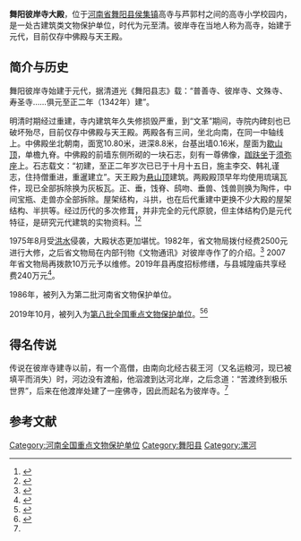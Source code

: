 {{文物保护单位
| 级别 = 省级
| 省区市 = 河南省
| 图片 = 
| 名称 = 舞阳彼岸寺大殿
| 编号 = 2-80
| 分类 = 古建筑
| 时代 = 元至清
| 所在 = [[河南省|河南省]][[舞阳县|舞阳县]][[侯集镇_(舞阳县)|侯集镇]]高寺村
| 登录 = 1986年11月21日
}}

{{文物保护单位
| 级别 = 全国
| 名称 = 舞阳彼岸寺大殿
| 图片 = 
| 所在 = [[河南省|河南省]][[舞阳县|舞阳县]][[侯集镇_(舞阳县)|侯集镇]]高寺村
| 分类 = 古建筑
| 时代 = 元至清
| 编号 = 8-0357-3-160
| 登录 = 2019年10月7日
}}

'''舞阳彼岸寺大殿'''，位于[[河南省|河南省]][[舞阳县|舞阳县]][[侯集镇_(舞阳县)|侯集镇]]高寺与芦郭村之间的高寺小学校园内，是一处古建筑类文物保护单位，时代为元至清。彼岸寺在当地人称为高寺，始建于元代，目前仅存中佛殿与天王殿。

== 简介与历史 ==
舞阳彼岸寺始建于元代，据清道光《舞阳县志》载：“普善寺、彼岸寺、文殊寺、寿圣寺……俱元至正二年（1342年）建”。

明清时期经过重建，寺内建筑年久失修损毁严重，到“文革”期间，寺院内碑刻也已破坏殆尽，目前仅存中佛殿与天王殿。两殿各有三间，坐北向南，在同一中轴线上。中佛殿坐北朝南，面宽10.80米，进深8.8米，台基出墙0.16米，屋面为[[歇山顶|歇山顶]]，单檐九脊。中佛殿的前墙东侧所砌的一块石志，刻有一尊佛像，[[跏趺坐|跏趺坐]]于[[须弥座|须弥座]]上。石志载文：“初建，至正二年岁次已已于十月十五日，施主李交、韩礼谨志，住持僧重进，重暹建立”。天王殿为[[悬山顶|悬山顶]]建筑。两殿殿顶早年均使用琉璃瓦件，现已全部拆除换为灰板瓦。正、垂，饯脊、鸱吻、垂兽、饯兽则换为陶件，中间宝瓶、走兽亦全部拆除。屋架结构，斗拱，也在后代重建中更换不少大殿的屋架结构、半拱等。经过历代的多次修茸，并非完全的元代原貌，但主体结构仍是元代特征，是研究元代建筑的实物资料。<ref>{{cite web |title=景点分布-彼岸寺 |url=http://www.wuyang.gov.cn/wuyanglvyou/jingdianfenbu/ |website=舞阳县人民政府 |accessdate=2021-02-09 |archiveurl=https://web.archive.org/web/20210209020236/http://www.wuyang.gov.cn/wuyanglvyou/jingdianfenbu/ |archivedate=2021-02-09}}</ref><ref>{{cite web |title=元代彼岸寺(张福祥《老漯河说漯河》) |url=http://www.lhlgb.gov.cn/Show.aspx?ID=8125 |website=中共漯河市老干部局 |accessdate=2021-02-12 |archiveurl=https://web.archive.org/web/20210212074855/http://www.lhlgb.gov.cn/Show.aspx?ID=8125 |archivedate=2021-02-12 |dead-url=no }}</ref>

1975年8月受[[河南“75·8”水库溃坝|洪水]]侵袭，大殿状态更加堪忧。1982年，省文物局拨付经费2500元进行大修，之后省文物局在内部刊物《文物通讯》对彼岸寺作了的介绍。<ref name=dmw>{{cite web |title=彼岸寺 |url=http://www.luohedmw.com/shows.asp?ArticleID=709 |website=漯河市区划地名网 |publisher=漯河市民政局区划地名科 |accessdate=2021-02-09 |archiveurl=https://web.archive.org/web/20210209075717/http://www.luohedmw.com/shows.asp?ArticleID=709 |archivedate=2021-02-09}}</ref> 2007年省文物局再拨款10万元予以维修。2019年县再度招标修缮，与县城隍庙共享经费240万元<ref name=amend>{{cite web |title=关于舞阳县城隍庙拜殿、大殿及彼岸寺大殿修缮保护项目的变更公告 |url=http://www.wyxggzyjyzx.com/Detail/899 |website=舞阳县公共资源交易信息网 |publisher=舞阳县博物馆 |accessdate=2021-02-12}}</ref>。

1986年，被列入为第二批河南省文物保护单位。

2019年10月，被列入为[[第八批全国重点文物保护单位|第八批全国重点文物保护单位]]。<ref>{{cite news |title=第八批全国重点文物保护单位名单公布，共计762处_中国政库_澎湃新闻-The Paper |url=https://www.thepaper.cn/newsDetail_forward_4690110 |accessdate=2022-01-05 |work=澎湃新闻-The Paper |archive-date=2022-01-05 |archive-url=https://web.archive.org/web/20220105011757/https://www.thepaper.cn/newsDetail_forward_4690110 |dead-url=no }}</ref><ref>{{cite news |title=第八批全国重点文物保护单位名单公布 河南省新增62处国保单位-国际在线 |url=http://hn.cri.cn/20191018/c75dde2c-6325-8d5d-748d-ab27e5acfc5e.html |accessdate=2022-01-05 |work=CRI |archive-date=2022-01-05 |archive-url=https://web.archive.org/web/20220105011756/http://hn.cri.cn/20191018/c75dde2c-6325-8d5d-748d-ab27e5acfc5e.html |dead-url=no }}</ref>

== 得名传说 ==
传说在彼岸寺建寺以前，有一个高僧，由南向北经古裴王河（又名运粮河，现已被填平而消失）时，河边没有渡船，他泅渡到达河北岸，之后念道：“苦渡终到极乐世界”，后来在他渡岸处建了一座佛寺，因此而起名为彼岸寺。<ref name=dmw></ref>

==参考文献==
{{reflist}}

{{河南全国重点文物保护单位}}

[[Category:河南全国重点文物保护单位|Category:河南全国重点文物保护单位]]
[[Category:舞阳县|Category:舞阳县]]
[[Category:漯河|Category:漯河]]
